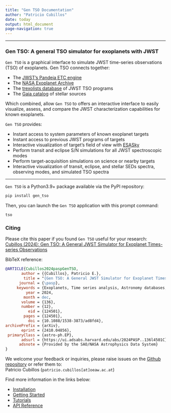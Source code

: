 ```yaml
---
title: "Gen TSO Documentation"
author: "Patricio Cubillos"
date: today
output: html_document
page-navigation: true
---
```


---

### Gen TSO: A general TSO simulator for exoplanets with JWST

`Gen TSO` is a graphical interface to simulate JWST time-series
observations (TSO) of exoplanets.  Gen TSO connects together:

- The [JWST's Pandeia ETC engine](https://outerspace.stsci.edu/display/PEN/Pandeia+Engine+News)
- The [NASA Exoplanet Archive](https://exoplanetarchive.ipac.caltech.edu/)
- The [trexolists database](https://www.stsci.edu/~nnikolov/TrExoLiSTS/JWST/trexolists.html) of JWST TSO programs
- The [Gaia catalog](https://gea.esac.esa.int/archive/) of stellar sources

Which combined, allow `Gen TSO` to offers an interactive interface to easily
visualize, assess, and compare the JWST characterization capabilities
for known exoplanets.

`Gen TSO` provides:

- Instant access to system parameters of known exoplanet targets
- Instant access to previous JWST programs of targets
- Interactive visualization of target's field of view with [ESASky](https://sky.esa.int/esasky/)
- Perform transit and eclipse S/N simulations for all JWST spectroscopic modes
- Perform target-acquisition simulations on science or nearby targets
- Interactive visualization of transit, eclipse, and stellar SEDs spectra, observing modes, and simulated TSO spectra

---

`Gen TSO` is a Python3.9+ package available via the PyPI repository:

```bash
pip install gen_tso
```

Then, you can launch the `Gen TSO` application with this prompt command:
```bash
tso
```

### Citing

Please cite this paper if you found ``Gen TSO`` useful for your research: <br>
  [Cubillos (2024): Gen TSO: A General JWST Simulator for Exoplanet Times-series Observations](https://ui.adsabs.harvard.edu/abs/2024PASP..136l4501C)


BibTeX reference:

```bibtex
@ARTICLE{Cubillos2024paspGenTSO,
       author = {{Cubillos}, Patricio E.},
        title = "{Gen TSO: A General JWST Simulator for Exoplanet Times-series Observations}",
      journal = {\pasp},
     keywords = {Exoplanets, Time series analysis, Astronomy databases, 498, 1916, 83, Astrophysics - Earth and Planetary Astrophysics, Astrophysics - Instrumentation and Methods for Astrophysics},
         year = 2024,
        month = dec,
       volume = {136},
       number = {12},
          eid = {124501},
        pages = {124501},
          doi = {10.1088/1538-3873/ad8fd4},
archivePrefix = {arXiv},
       eprint = {2410.04856},
 primaryClass = {astro-ph.EP},
       adsurl = {https://ui.adsabs.harvard.edu/abs/2024PASP..136l4501C},
      adsnote = {Provided by the SAO/NASA Astrophysics Data System}
}
```

We welcome your feedback or inquiries, please raise issues on the [Github repository](https://github.com/pcubillos/gen_tso/issues) or refer them to: <br>
Patricio Cubillos (`patricio.cubillos[at]oeaw.ac.at`)

Find more information in the links below:

- [Installation](install.qmd)
- [Getting Started](get_started.qmd)
- [Tutorials](tutorials.qmd)
- [API Reference](api)

